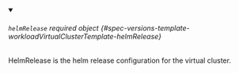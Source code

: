 


<details className="config-field" data-expandable="true" open>
<summary>

###### `helmRelease` <span className="config-field-required" data-required="false">required</span> <span className="config-field-type">object</span> <span className="config-field-default"></span> <span className="config-field-enum"></span> {#spec-versions-template-workloadVirtualClusterTemplate-helmRelease}

HelmRelease is the helm release configuration for the virtual cluster.

</summary>

<PartialHelmReleasereference />


</details>
